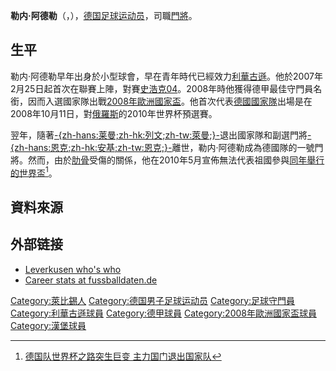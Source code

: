 {{noteTA
|G1=Football
|G2=德甲
|T=zh-hans:勒内·阿德勒;zh-hk:勒内·艾達;zh-tw:勒内·阿德勒;
|1=zh-hans:阿德勒;zh-hk:艾達;zh-tw:阿德勒;
}}
{{Football player infobox
|          playername = 勒内·阿德勒<br />''René Adler''
|               image = [[File:René_Adler,_Germany_national_football_team_(01).jpg|200px]]
|            fullname = René Adler
|              height = {{height|meters=1.89}}
|            nickname = 
|         dateofbirth = {{birth date and age|1985|1|15}}
|         cityofbirth = [[莱比锡|莱比锡]]
|      countryofbirth = {{DDR}}
| currentclub    =
| clubnumber     =
|            position = [[守门员|守门员]]
| youthyears1    = 1991–2000
| youthclubs1    = [[莱比锡火车头足球俱乐部|莱比锡火车头]]
| youthyears2    = 2000–2003
| youthclubs2    = [[勒沃库森足球俱乐部|勒沃库森]]
| years1         = 2002–2006
| clubs1         = [[勒沃库森足球俱乐部|勒沃库森二队]]
| caps1          = 30
| goals1         = 0
| years2         = 2006–2012
| clubs2         = [[勒沃库森足球俱乐部|勒沃库森]]
| caps2          = 138
| goals2         = 0
| years3         = 2012–2017
| clubs3         = [[汉堡体育俱乐部|汉堡]]
| caps3          = 117
| goals3         = 0
| years4         = 2017–2019
| clubs4         = [[美因茨05足球俱乐部|美因茨]]
| caps4          = 14
| goals4         = 0
| totalcaps      = 299
| totalgoals     = 0
| nationalyears1 = 2000–2001
| nationalteam1  = [[德国青年国家足球队|德國U15]]
| nationalcaps1  = 7
| nationalgoals1 = 0
| nationalyears2 = 2001–2002
| nationalteam2  = [[德国青年国家足球队|德國U17]]
| nationalcaps2  = 15
| nationalgoals2 = 0
| nationalyears3 = 2002–2003
| nationalteam3  = [[德国青年国家足球队|德國U18]]
| nationalcaps3  = 6
| nationalgoals3 = 0
| nationalyears4 = 2003–2004
| nationalteam4  = [[德国青年国家足球队|德國U19]]
| nationalcaps4  = 9
| nationalgoals4 = 0
| nationalyears5 = 2004–2005
| nationalteam5  = [[德国青年国家足球队|德國U20]]
| nationalcaps5  = 8
| nationalgoals5 = 0
| nationalyears6 = 2005
| nationalteam6  = [[德國21歲以下國家足球隊|德國U21]]
| nationalcaps6  = 4
| nationalgoals6 = 0
| nationalyears7 = 2008–2013
| nationalteam7  = [[德國國家足球隊|德國]]
| nationalcaps7  = 12
| nationalgoals7 = 0
|            pcupdate = 2014年4月26日
|            ntupdate = 2013年5月29日
}}

'''勒内·阿德勒'''（{{lang-de|'''René Adler'''}}，{{bd|1985年|1月15日|catidx=Adler, René}}），[[德国|德国]][[足球|足球]][[运动员|运动员]]，司職[[門將|門將]]。

==生平==
勒内·阿德勒早年出身於小型球會，早在青年時代已經效力[[勒沃库森足球俱乐部|利華古遜]]。他於2007年2月25日起首次在聯賽上陣，對賽[[史浩克04|史浩克04]]。2008年時他獲得德甲最佳守門員名銜，因而入選國家隊出戰[[2008年歐洲國家盃|2008年歐洲國家盃]]。他首次代表[[德國國家足球隊|德國國家隊]]出場是在2008年10月11日，對[[俄羅斯國家足球隊|俄羅斯]]的2010年世界杯預選賽。

翌年，隨著[[延斯·莱曼|-{zh-hans:莱曼;zh-hk:列文;zh-tw:萊曼;}-]]退出國家隊和副選門將[[罗伯特·恩克|-{zh-hans:恩克;zh-hk:安基;zh-tw:恩克;}-]]離世，勒内·阿德勒成為德國隊的一號門將。然而，由於[[肋骨|肋骨]]受傷的關係，他在2010年5月宣佈無法代表祖國參與[[2010年世界盃足球賽|同年舉行的世界盃]]<ref>[http://2010.sohu.com/20100504/n271912371.shtml 德国队世界杯之路突生巨变 主力国门退出国家队]</ref>。

==資料來源==
{{reflist}}

== 外部链接 ==
* [http://www.leverkusen.com/whoiswho/whoiswho.php4?view=Adler_Re&lang=en Leverkusen who's who]
* [http://www.fussballdaten.de/spieler/adlerrene/ Career stats at fussballdaten.de] {{de icon}}

{{2008年欧洲足球锦标赛德国参赛名单}}

{{Authority control}}
{{DEFAULTSORT:Adler, René}}
[[Category:萊比錫人|Category:萊比錫人]]
[[Category:德国男子足球运动员|Category:德国男子足球运动员]]
[[Category:足球守門員|Category:足球守門員]]
[[Category:利華古遜球員|Category:利華古遜球員]]
[[Category:德甲球員|Category:德甲球員]]
[[Category:2008年歐洲國家盃球員|Category:2008年歐洲國家盃球員]]
[[Category:漢堡球員|Category:漢堡球員]]